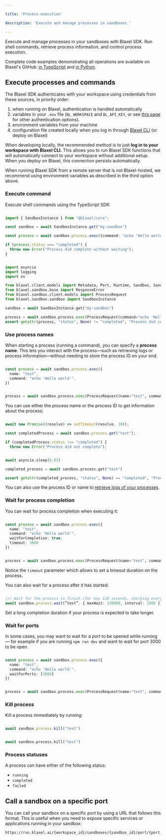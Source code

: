 ```yaml
---

title: 'Process execution'

description: 'Execute and manage processes in sandboxes.'

---
```


Execute and manage processes in your sandboxes with Blaxel SDK. Run shell commands, retrieve process information, and control process execution.

<Tip>Complete code examples demonstrating all operations are available on Blaxel's GitHub: [in TypeScript](https://github.com/blaxel-ai/sdk-typescript/tree/main/tests/sandbox) and [in Python](https://github.com/blaxel-ai/sdk-python/blob/main/integrationtest/sandbox.py).</Tip>

## Execute processes and commands

<Accordion title="Set up authentication to Blaxel">

The Blaxel SDK authenticates with your workspace using credentials from these sources, in priority order:

1. when running on Blaxel, authentication is handled automatically
2. variables in your `.env` file (`BL_WORKSPACE` and `BL_API_KEY`, or see [this page](../Agents/Variables-and-secrets) for other authentication options). 
3. environment variables from your machine
4. configuration file created locally when you log in through [Blaxel CLI](../cli-reference/introduction) (or deploy on Blaxel)

When developing locally, the recommended method is to just **log in to your workspace with Blaxel CLI.** This allows you to run Blaxel SDK functions that will automatically connect to your workspace without additional setup. When you deploy on Blaxel, this connection persists automatically.

When running Blaxel SDK from a remote server that is not Blaxel-hosted, we recommend using environment variables as described in the third option above.

</Accordion>

### Execute command

Execute shell commands using the TypeScript SDK:

<CodeGroup>

```typescript TypeScript {5}

import { SandboxInstance } from "@blaxel/core";

const sandbox = await SandboxInstance.get("my-sandbox")

const process = await sandbox.process.exec({command: "echo 'Hello world'"})

if (process.status === "completed") {
  throw new Error("Process did complete without waiting");
}

```

```python Python {12}

import asyncio
import logging
import os

from blaxel.client.models import Metadata, Port, Runtime, Sandbox, SandboxSpec
from blaxel.sandbox.base import ResponseError
from blaxel.sandbox.client.models import ProcessRequest
from blaxel.sandbox.sandbox import SandboxInstance

sandbox = await SandboxInstance.get("my-sandbox")

process = await sandbox.process.exec(ProcessRequest(command="echo 'Hello world'"))
assert getattr(process, "status", None) != "completed", "Process did complete without waiting"

```

</CodeGroup>

### Use process names

When starting a process (running a command), you can specify a **process name**. This lets you interact with the process—such as retrieving logs or process information—without needing to store the process ID on your end.

<CodeGroup>

```typescript TypeScript

const process = await sandbox.process.exec({
  name: "test",
  command: "echo 'Hello world'",
})

```

```python Python

process = await sandbox.process.exec(ProcessRequest(name="test", command="echo 'Hello world'"))

```

</CodeGroup>

You can use either the process name or the process ID to get information about the process:

<CodeGroup>

```typescript TypeScript {3}

await new Promise((resolve) => setTimeout(resolve, 10));

const completedProcess = await sandbox.process.get("test");

if (completedProcess.status !== "completed") {
  throw new Error("Process did not complete");

```

```python Python {3}

await asyncio.sleep(0.01)

completed_process = await sandbox.process.get("test")

assert getattr(completed_process, "status", None) == "completed", "Process did not complete"

```

</CodeGroup>

You can also use the process ID or name to [retrieve logs of your processes](Log-streaming).

### Wait for process completion

You can wait for process completion when executing it:

<CodeGroup>

```typescript TypeScript {4}

const process = await sandbox.process.exec({
  name: "test",
  command: "echo 'Hello world'",
  waitForCompletion: true,
  timeout: 3600
})

```

```python Python

process = await sandbox.process.exec(ProcessRequest(name="test", command="echo 'Hello world'", wait_for_completion=True, timeout=3600))

```

</CodeGroup>

Notice the `timeout` parameter which allows to set a timeout duration on the process.

You can also wait for a process after it has started:

<CodeGroup>

```typescript TypeScript

/// Wait for the process to finish (for max 120 seconds, checking every 1 second)
await sandbox.process.wait(”test”, { maxWait: 120000, interval: 1000 })

```

</CodeGroup>

Set a long completion duration if your process is expected to take longer.

### Wait for ports

In some cases, you may want to wait for a port to be opened while running — for example if you are running `npm run dev` and want to wait for port 3000 to be open.

<CodeGroup>

```typescript TypeScript {4}

const process = await sandbox.process.exec({
  name: "test",
  command: "echo 'Hello world'",
  waitForPorts: [3000]
})

```

```python Python

process = await sandbox.process.exec(ProcessRequest(name="test", command="echo 'Hello world'", wait_for_ports=[3000]))

```

</CodeGroup>

### Kill process

Kill a process immediately by running:

<CodeGroup>

```typescript TypeScript

await sandbox.process.kill("test")

```

```python Python

await sandbox.process.kill("test")

```

</CodeGroup>

### Process statuses

A process can have either of the following status:

- `running`
- `completed`
- `failed`

## Call a sandbox on a specific port

You can call your sandbox on a specific port by using a URL that follows this format. This is useful when you need to expose specific services or applications running in your sandbox:

```
https://run.blaxel.ai/{workspace_id}/sandboxes/{sandbox_id}/port/{port_number}
```